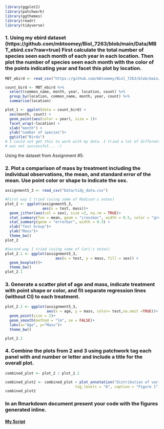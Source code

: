 ```r
library(ggplot2)
library(patchwork)
library(ggthemes)
library(readr)
library(tidyverse)
```

### 1. Using my ebird dataset (https://github.com/mbtoomey/Biol_7263/blob/main/Data/MBT_ebird.csv?raw=true) First calculate the total number of species seen each month of each year in each location. Then plot the number of species seen each month with the color of the points indicating year and facet this plot by location.

```r
MBT_ebird <- read_csv("https://github.com/mbtoomey/Biol_7263/blob/main/Data/MBT_ebird.csv?raw=true")
```


```r
count_bird <- MBT_ebird %>% 
  select(common_name, month, year, location, count) %>% 
  group_by(location, common_name, month, year, count) %>% 
  summarise(location)
```

```r
plot_1 <- ggplot(data = count_bird) +
  aes(month, count) +
  geom_point(aes(color = year), size = 1)+
  facet_wrap(~location) +
  xlab("month") +
  ylab("number of species")+
  ggtitle("Birds") 
# I could not get this to work with my data. I tried a lot of different ways, but 
# was not successful... :(
```

Using the dataset from Assignment #5:

### 2. Plot a comparison of mass by treatment including the individual observations, the mean, and standard error of the mean. Use point color or shape to indicate the sex.

```r
assignment5_3 <- read_csv("Data/tidy_data.csv")

#First way I tried (using some of Madison's notes)
plot_2 <- ggplot(assignment5_3, 
                 aes(x = test, mass))+
  geom_jitter(aes(col = sex), size =2, na.rm = TRUE)+
  stat_summary(fun = mean, geom = "crossbar", width = 0.5, color = "green") +
  stat_summary(geom = "errorbar", width = 0.3) +
  xlab("Test Group")+
  ylab("Mass")+
  theme_bw()
plot_2

#Second way I tried (using some of Cari's notes)
plot_2.1 <- ggplot(assignment5_3, 
                       aes(x = test, y = mass, fill = sex)) +
  geom_boxplot()+
  theme_bw()
plot_2.1
```

### 3. Generate a scatter plot of age and mass, indicate treatment with point shape or color, and fit separate regression lines (without CI) to each treatment.

```r
plot_2.2 <- ggplot(assignment5_3, 
                   aes(x = age, y = mass, color= test,na.omit =TRUE))+
  geom_point(size = 2)+
  geom_smooth(method = "lm", se = FALSE)+
  labs(x="Age", y="Mass")+
  theme_bw()

plot_2.2
```

### 4. Combine the plots from 2 and 3 using patchwork tag each panel with and number or letter and include a title for the overall plot.

```r
combined_plot <- plot_2 / plot_2.2

combined_plot2 <- combined_plot + plot_annotation("Distribution of various data points", 
                                tag_levels = "A", caption = "Figure 1")
combined_plot2
```

### In an Rmarkdown document present your code with the figures generated inline.

#### **[My Script](ggplot_assignment_6_script.R)**